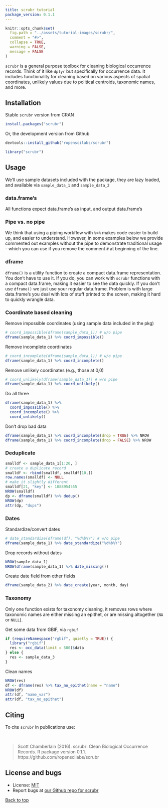 ```yaml
---
title: scrubr tutorial
package_version: 0.1.1
---
```


```r
knitr::opts_chunk$set(
  fig.path = "../assets/tutorial-images/scrubr/",
  comment = "#>",
  collapse = TRUE,
  warning = FALSE,
  message = FALSE
)
```

`scrubr` is a general purpose toolbox for cleaning biological occurrence records. Think
of it like `dplyr` but specifically for occurrence data. It includes functionality for
cleaning based on various aspects of spatial coordinates, unlikely values due to political
centroids, taxonomic names, and more.

<section id="installation">

## Installation

Stable `scrubr` version from CRAN

```r
install.packages("scrubr")
```

Or, the development version from Github

```r
devtools::install_github("ropenscilabs/scrubr")
```

```r
library("scrubr")
```

<section id="usage">

## Usage

We'll use sample datasets included with the package, they are lazy loaded,
and available via `sample_data_1` and `sample_data_2`

### data.frame's

All functions expect data.frame's as input, and output data.frame's

### Pipe vs. no pipe

We think that using a piping workflow with `%>%` makes code easier to
build up, and easier to understand. However, in some examples below we provide
commented out examples without the pipe to demonstrate traditional usage - which
you can use if you remove the comment `#` at beginning of the line.

### dframe

`dframe()` is a utility function to create a compact data.frame representation. You
don't have to use it. If you do, you can work with `scrubr` functions with a compact
data.frame, making it easier to see the data quickly. If you don't use `dframe()`
we just use your regular data.frame. Problem is with large data.frame's you deal with
lots of stuff printed to the screen, making it hard to quickly wrangle data.

### Coordinate based cleaning

Remove impossible coordinates (using sample data included in the pkg)

```r
# coord_impossible(dframe(sample_data_1)) # w/o pipe
dframe(sample_data_1) %>% coord_impossible()
```

Remove incomplete coordinates

```r
# coord_incomplete(dframe(sample_data_1)) # w/o pipe
dframe(sample_data_1) %>% coord_incomplete()
```

Remove unlikely coordinates (e.g., those at 0,0)

```r
# coord_unlikely(dframe(sample_data_1)) # w/o pipe
dframe(sample_data_1) %>% coord_unlikely()
```

Do all three

```r
dframe(sample_data_1) %>%
  coord_impossible() %>%
  coord_incomplete() %>%
  coord_unlikely()
```

Don't drop bad data

```r
dframe(sample_data_1) %>% coord_incomplete(drop = TRUE) %>% NROW
dframe(sample_data_1) %>% coord_incomplete(drop = FALSE) %>% NROW
```

### Deduplicate

```r
smalldf <- sample_data_1[1:20, ]
# create a duplicate record
smalldf <- rbind(smalldf, smalldf[10,])
row.names(smalldf) <- NULL
# make it slightly different
smalldf[21, "key"] <- 1088954555
NROW(smalldf)
dp <- dframe(smalldf) %>% dedup()
NROW(dp)
attr(dp, "dups")
```

### Dates

Standardize/convert dates

```r
# date_standardize(dframe(df), "%d%b%Y") # w/o pipe
dframe(sample_data_1) %>% date_standardize("%d%b%Y")
```

Drop records without dates

```r
NROW(sample_data_1)
NROW(dframe(sample_data_1) %>% date_missing())
```

Create date field from other fields

```r
dframe(sample_data_2) %>% date_create(year, month, day)
```

### Taxonomy

Only one function exists for taxonomy cleaning, it removes rows where taxonomic names are
either missing an epithet, or are missing altogether  (`NA` or `NULL`).

Get some data from GBIF, via `rgbif`

```r
if (requireNamespace("rgbif", quietly = TRUE)) {
  library("rgbif")
  res <- occ_data(limit = 500)$data
} else {
  res <- sample_data_3
}
```

Clean names

```r
NROW(res)
df <- dframe(res) %>% tax_no_epithet(name = "name")
NROW(df)
attr(df, "name_var")
attr(df, "tax_no_epithet")
```


<section id="citing">

## Citing

To cite `scrubr` in publications use:

<br>

> Scott Chamberlain (2016). scrubr: Clean Biological Occurrence Records. R package version 0.1.1.
https://github.com/ropenscilabs/scrubr

<section id="license_bugs">

## License and bugs

* License: [MIT](http://opensource.org/licenses/MIT)
* Report bugs at [our Github repo for scrubr](https://github.com/ropenscilabs/scrubr/issues?state=open)

[Back to top](#top)
